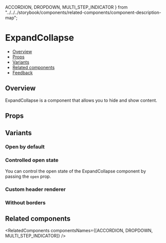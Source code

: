   ACCORDION,
  DROPDOWN,
  MULTI_STEP_INDICATOR
} from "../../../storybook/components/related-components/component-description-map";

<Meta of={ExpandCollapseStories} />

# ExpandCollapse

- [Overview](#overview)
- [Props](#props)
- [Variants](#variants)
- [Related components](#related-components)
- [Feedback](#feedback)

## Overview

ExpandCollapse is a component that allows you to hide and show content.

<Canvas>
  <Story of={ExpandCollapseStories.Overview} />
</Canvas>

<TipCombineMultiple />

## Props

<ArgsTable story="Overview" />

## Variants

### Open by default

<Canvas>
  <Story of={ExpandCollapseStories.OpenByDefault} />
</Canvas>

### Controlled open state

You can control the open state of the ExpandCollapse component by passing the <code>open</code> prop.

<Canvas>
  <Story of={ExpandCollapseStories.ControlledOpenState} />
</Canvas>

### Custom header renderer

<Canvas>
  <Story of={ExpandCollapseStories.CustomHeaderRenderer} />
</Canvas>

### Without borders

<Canvas>
  <Story of={ExpandCollapseStories.WithoutBorders} />
</Canvas>

## Related components

<RelatedComponents componentsNames={[ACCORDION, DROPDOWN, MULTI_STEP_INDICATOR]} />

